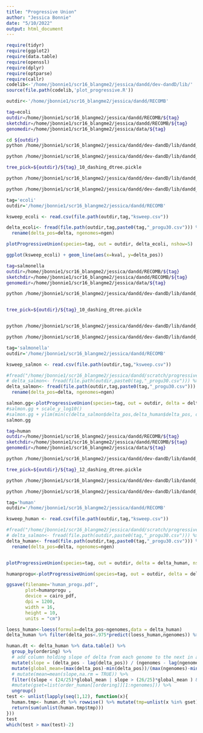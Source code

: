 ```yaml
---
title: "Progressive Union"
author: "Jessica Bonnie"
date: "5/10/2022"
output: html_document
---
```


```r

require(tidyr)
require(ggplot2)
require(data.table)
require(openssl)
require(dplyr)
require(optparse)
require(callr)
codelib<-'/home/jbonnie1/scr16_blangme2/jessica/dandd/dev-dandD/lib/'
source(file.path(codelib,'plot_progressive.R'))

outdir<-'/home/jbonnie1/scr16_blangme2/jessica/dandd/RECOMB'

```


```bash
tag=ecoli
outdir=/home/jbonnie1/scr16_blangme2/jessica/dandd/RECOMB/${tag}
sketchdir=/home/jbonnie1/scr16_blangme2/jessica/dandd/RECOMB/${tag}
genomedir=/home/jbonnie1/scr16_blangme2/jessica/data/${tag}

cd ${outdir}
python /home/jbonnie1/scr16_blangme2/jessica/dandd/dev-dandD/lib/dandd_cmd.py tree -s ${tag} -c ${sketchdir} -k 14 --datadir ${genomedir}

python /home/jbonnie1/scr16_blangme2/jessica/dandd/dev-dandD/lib/dandd_cmd.py tree -s ${tag} -o ${outdir} -k 14 --datadir ${genomedir} --exact

tree_pick=${outdir}/${tag}_10_dashing_dtree.pickle

python /home/jbonnie1/scr16_blangme2/jessica/dandd/dev-dandD/lib/dandd_cmd.py info -d ${tree_pick} -o ${outdir}/ksweep.csv --mink 2 --maxk 32

python /home/jbonnie1/scr16_blangme2/jessica/dandd/dev-dandD/lib/dandd_cmd.py progressive -d ${tree_pick}  -n 30 -o ${outdir}/${tag}_progu30.csv
```


```r
tag='ecoli'
outdir='/home/jbonnie1/scr16_blangme2/jessica/dandd/RECOMB'

ksweep_ecoli <- read.csv(file.path(outdir,tag,"ksweep.csv"))

delta_ecoli<- fread(file.path(outdir,tag,paste0(tag,"_progu30.csv"))) %>%
  rename(delta_pos=delta, ngenomes=ngen)

plotProgressiveUnion(species=tag, out = outdir, delta_ecoli, nshow=5)

ggplot(ksweep_ecoli) + geom_line(aes(x=kval, y=delta_pos))

```



```bash
tag=salmonella
outdir=/home/jbonnie1/scr16_blangme2/jessica/dandd/RECOMB/${tag}
sketchdir=/home/jbonnie1/scr16_blangme2/jessica/dandd/RECOMB/${tag}
genomedir=/home/jbonnie1/scr16_blangme2/jessica/data/${tag}

python /home/jbonnie1/scr16_blangme2/jessica/dandd/dev-dandD/lib/dandd_cmd.py tree -s ${tag} -o ${outdir} -k 14 --datadir ${genomedir}


tree_pick=${outdir}/${tag}_10_dashing_dtree.pickle


python /home/jbonnie1/scr16_blangme2/jessica/dandd/dev-dandD/lib/dandd_cmd.py info -d ${tree_pick} -o ${outdir}/ksweep.csv --mink 2 --maxk 32

python /home/jbonnie1/scr16_blangme2/jessica/dandd/dev-dandD/lib/dandd_cmd.py progressive -d ${tree_pick}  -n 30 -o ${outdir}/${tag}_progu30.csv
```


```r
tag='salmonella'
outdir='/home/jbonnie1/scr16_blangme2/jessica/dandd/RECOMB'

ksweep_salmon <- read.csv(file.path(outdir,tag,"ksweep.csv"))

#fread("/home/jbonnie1/scr16_blangme2/jessica/dandd/scratch/progressive_union/sketches/testplot.csv")
# delta_salmon<- fread(file.path(outdir,paste0(tag,"_progu30.csv"))) %>% select(-V1) %>% rename(delta_pos=delta)
delta_salmon<- fread(file.path(outdir,tag,paste0(tag,"_progu30.csv"))) %>%
  rename(delta_pos=delta, ngenomes=ngen)

salmon.gg<-plotProgressiveUnion(species=tag, out = outdir, delta = delta_salmon, nshow=5)
#salmon.gg + scale_y_log10()
#salmon.gg + ylim(min(c(delta_salmon$delta_pos,delta_human$delta_pos, delta_ecoli$delta_pos), na.rm=TRUE),max(c(delta_salmon$delta_pos,delta_human$delta_pos, delta_ecoli$delta_pos), na.rm=TRUE)/340)
salmon.gg

```



```bash
tag=human
outdir=/home/jbonnie1/scr16_blangme2/jessica/dandd/RECOMB/${tag}
sketchdir=/home/jbonnie1/scr16_blangme2/jessica/dandd/RECOMB/${tag}
genomedir=/home/jbonnie1/scr16_blangme2/jessica/data/${tag}

python /home/jbonnie1/scr16_blangme2/jessica/dandd/dev-dandD/lib/dandd_cmd.py tree -s ${tag} -o ${outdir} -k 18 --datadir ${genomedir}

tree_pick=${outdir}/${tag}_12_dashing_dtree.pickle

python /home/jbonnie1/scr16_blangme2/jessica/dandd/dev-dandD/lib/dandd_cmd.py info -d ${tree_pick} -o ${outdir}/ksweep.csv --mink 2 --maxk 32

python /home/jbonnie1/scr16_blangme2/jessica/dandd/dev-dandD/lib/dandd_cmd.py progressive -d ${tree_pick}  -n 30 -o ${outdir}/${tag}_progu30.csv
```



```r
tag='human'
outdir='/home/jbonnie1/scr16_blangme2/jessica/dandd/RECOMB'

ksweep_human <- read.csv(file.path(outdir,tag,"ksweep.csv"))

#fread("/home/jbonnie1/scr16_blangme2/jessica/dandd/scratch/progressive_union/sketches/testplot.csv")
# delta_salmon<- fread(file.path(outdir,paste0(tag,"_progu30.csv"))) %>% select(-V1) %>% rename(delta_pos=delta)
delta_human<- fread(file.path(outdir,tag,paste0(tag,"_progu30.csv"))) %>%
  rename(delta_pos=delta, ngenomes=ngen)


plotProgressiveUnion(species=tag, out = outdir, delta = delta_human, nshow=5)

humanprogu<-plotProgressiveUnion(species=tag, out = outdir, delta = delta_human, nshow=8) + guides(linetype = 'none')

ggsave(filename='human_progu.pdf',
       plot=humanprogu ,
       device = cairo_pdf, 
       dpi = 1200, 
       width = 16,
       height = 10, 
       units = "cm")

```






```r

loess_human<-loess(formula=delta_pos~ngenomes,data = delta_human)
delta_human %>% filter(delta_pos<.975*predict(loess_human,ngenomes)) %>% View()

human.dt <- delta_human %>% data.table() %>%
  group_by(ordering) %>% 
  # add column holding slope of delta from each genome to the next in an ordering
  mutate(slope = (delta_pos - lag(delta_pos)) / (ngenomes - lag(ngenomes))) %>% 
  mutate(global_mean=(max(delta_pos)-min(delta_pos))/(max(ngenomes)-min(ngenomes))) %>%
  # mutate(mean=mean(slope,na.rm = TRUE)) %>%
  filter((slope < (24/25)*global_mean | slope > (26/25)*global_mean ) & slope !=0) %>%
  #mutate(gset=list(order_human[[ordering]][1:ngenomes])) %>%
  ungroup() 
test <- unlist(lapply(seq(1,12), function(x){
  human.tmp<- human.dt %>% rowwise() %>% mutate(tmp=unlist(x %in% gset))
  return(sum(unlist(human.tmp$tmp)))
}))
test
which(test > max(test)-2)


```